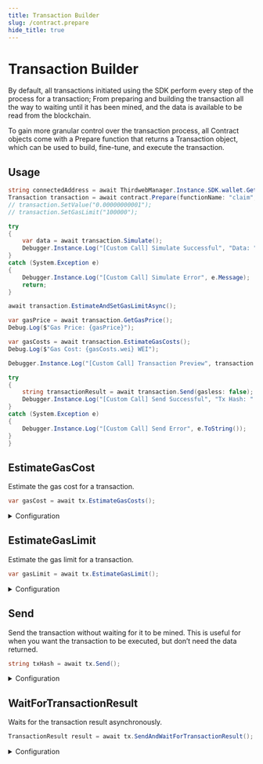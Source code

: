 ```yaml
---
title: Transaction Builder
slug: /contract.prepare
hide_title: true
---
```


# Transaction Builder

By default, all transactions initiated using the SDK perform every step of the process for a transaction; From preparing and building the transaction all the way to waiting until it has been mined, and the data is available to be read from the blockchain.

To gain more granular control over the transaction process, all Contract objects come with a Prepare function that returns a Transaction object, which can be used to build, fine-tune, and execute the transaction.

## Usage

```csharp
string connectedAddress = await ThirdwebManager.Instance.SDK.wallet.GetAddress();
Transaction transaction = await contract.Prepare(functionName: "claim", from: connectedAddress, args: new object[] { connectedAddress, 0, 1 });
// transaction.SetValue("0.00000000001");
// transaction.SetGasLimit("100000");

try
{
    var data = await transaction.Simulate();
    Debugger.Instance.Log("[Custom Call] Simulate Successful", "Data: " + data.ToString()");
}
catch (System.Exception e)
{
    Debugger.Instance.Log("[Custom Call] Simulate Error", e.Message);
    return;
}

await transaction.EstimateAndSetGasLimitAsync();

var gasPrice = await transaction.GetGasPrice();
Debug.Log($"Gas Price: {gasPrice}");

var gasCosts = await transaction.EstimateGasCosts();
Debug.Log($"Gas Cost: {gasCosts.wei} WEI");

Debugger.Instance.Log("[Custom Call] Transaction Preview", transaction.ToString());

try
{
    string transactionResult = await transaction.Send(gasless: false);
    Debugger.Instance.Log("[Custom Call] Send Successful", "Tx Hash: " + transactionResult);
}
catch (System.Exception e)
{
    Debugger.Instance.Log("[Custom Call] Send Error", e.ToString());
}
}
```

## EstimateGasCost

Estimate the gas cost for a transaction.

```csharp
var gasCost = await tx.EstimateGasCosts();
```

<details>
    <summary>Configuration</summary>
    <div>

### Return Value

Returns the gas cost for this transaction in both `ether` and `wei`.

```csharp
GasCosts;
```

</div>
</details>

## EstimateGasLimit

Estimate the gas limit for a transaction.

```csharp
var gasLimit = await tx.EstimateGasLimit();
```

<details>
    <summary>Configuration</summary>
    <div>

### Return Value

Returns the gas limit for this transaction.

```csharp
BigInteger;
```

</div>
</details>

## Send

Send the transaction without waiting for it to be mined. This is useful for when you want the transaction to be executed, but don’t need the data returned.

```csharp
string txHash = await tx.Send();
```

<details>
    <summary>Configuration</summary>
    <div>

### Return Value

Returns the transaction hash as a `string`.

```csharp
string;
```

</div>
</details>

## WaitForTransactionResult

Waits for the transaction result asynchronously.

```csharp
TransactionResult result = await tx.SendAndWaitForTransactionResult();
```

<details>
    <summary>Configuration</summary>
    <div>

### Return Value

Returns the transaction result as a <see cref="TransactionResult"/> object.

```csharp
TransactionResult;
```

</div>
</details>

